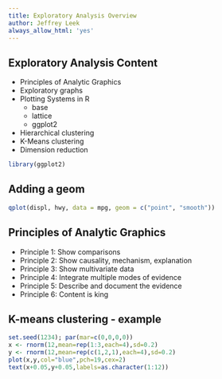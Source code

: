 ```yaml
---
title: Exploratory Analysis Overview
author: Jeffrey Leek
always_allow_html: 'yes'
---
```


## Exploratory Analysis Content

* Principles of Analytic Graphics
* Exploratory graphs
* Plotting Systems in R
  * base
  * lattice
  * ggplot2
* Hierarchical clustering
* K-Means clustering
* Dimension reduction


```r
library(ggplot2)
```

## Adding a geom

```r
qplot(displ, hwy, data = mpg, geom = c("point", "smooth"))
```


## Principles of Analytic Graphics

* Principle 1: Show comparisons
* Principle 2: Show causality, mechanism, explanation
* Principle 3: Show multivariate data
* Principle 4: Integrate multiple modes of evidence
* Principle 5: Describe and document the evidence
* Principle 6: Content is king


## K-means clustering -  example

```r
set.seed(1234); par(mar=c(0,0,0,0))
x <- rnorm(12,mean=rep(1:3,each=4),sd=0.2)
y <- rnorm(12,mean=rep(c(1,2,1),each=4),sd=0.2)
plot(x,y,col="blue",pch=19,cex=2)
text(x+0.05,y+0.05,labels=as.character(1:12))
```
